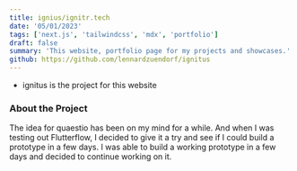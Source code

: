 ```yaml
---
title: ignius/ignitr.tech
date: '05/01/2023'
tags: ['next.js', 'tailwindcss', 'mdx', 'portfolio']
draft: false
summary: 'This website, portfolio page for my projects and showcases.'
github: https://github.com/lennardzuendorf/ignitus
---
```

- ignitus is the project for this website

### About the Project

The idea for quaestio has been on my mind for a while. And when I was testing out Flutterflow, I decided to give it a try and see if I could build a prototype in a few days. I was able to build a working prototype in a few days and decided to continue working on it.


